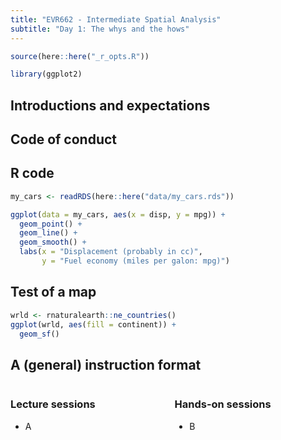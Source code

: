 ```yaml
---
title: "EVR662 - Intermediate Spatial Analysis"
subtitle: "Day 1: The whys and the hows"
---
```


```r
source(here::here("_r_opts.R"))

library(ggplot2)
```


## Introductions and expectations

## Code of conduct

## R code

```r
my_cars <- readRDS(here::here("data/my_cars.rds"))

ggplot(data = my_cars, aes(x = disp, y = mpg)) +
  geom_point() +
  geom_line() +
  geom_smooth() +
  labs(x = "Displacement (probably in cc)",
       y = "Fuel economy (miles per galon: mpg)")
```

## Test of a map

```r
wrld <- rnaturalearth::ne_countries()
ggplot(wrld, aes(fill = continent)) +
  geom_sf()
```

## A (general) instruction format

:::: {.columns}

::: {.column width="50%"}
### Lecture sessions
- A
:::

::: {.column width="50%"}
### Hands-on sessions
- B
:::

::::


